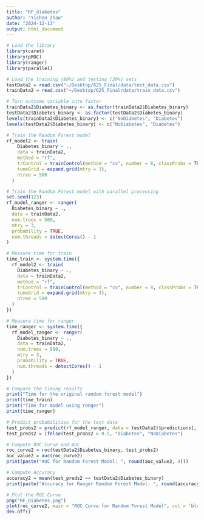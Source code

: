 ```yaml
---
title: "RF_diabetes"
author: "Yichen Zhao"
date: "2024-12-13"
output: html_document
---
```


```r
# Load the library
library(caret)
library(pROC)
library(ranger)
library(parallel)
```

```r
# Load the training (80%) and testing (20%) sets
testData2 = read.csv("~/Desktop/625_Final/data/test_data.csv")
trainData2 = read.csv("~/Desktop/625_Final/data/train_data.csv")
```

```r
# Turn outcome variable into factor
trainData2$Diabetes_binary <- as.factor(trainData2$Diabetes_binary)
testData2$Diabetes_binary <- as.factor(testData2$Diabetes_binary)
levels(trainData2$Diabetes_binary) <- c("NoDiabetes", "Diabetes")
levels(testData2$Diabetes_binary) <- c("NoDiabetes", "Diabetes")

# Train the Random Forest model
rf_model2 <- train(
    Diabetes_binary ~ ., 
    data = trainData2, 
    method = "rf", 
    trControl = trainControl(method = "cv", number = 8, classProbs = TRUE), 
    tuneGrid = expand.grid(mtry = 3), 
    ntree = 500
  )

# Train the Random Forest model with parallel processing
set.seed(123)
rf_model_ranger <- ranger(
  Diabetes_binary ~ ., 
  data = trainData2,
  num.trees = 500,         
  mtry = 3,                 
  probability = TRUE,       
  num.threads = detectCores() - 1  
)

# Measure time for train
time_train <- system.time({
  rf_model2 <- train(
    Diabetes_binary ~ ., 
    data = trainData2, 
    method = "rf", 
    trControl = trainControl(method = "cv", number = 8, classProbs = TRUE), 
    tuneGrid = expand.grid(mtry = 3), 
    ntree = 500
  )
})

# Measure time for ranger
time_ranger <- system.time({
  rf_model_ranger <- ranger(
    Diabetes_binary ~ ., 
    data = trainData2,
    num.trees = 500,         
    mtry = 3,                 
    probability = TRUE,       
    num.threads = detectCores() - 1  
  )
})

# Compare the timing results
print("Time for the original random forest model")
print(time_train)
print("Time for model using ranger")
print(time_ranger)

# Predict probabilities for the test data
test_probs2 = predict(rf_model_ranger, data = testData2)$predictions[, "Diabetes"]
test_preds2 = ifelse(test_probs2 > 0.5, "Diabetes", "NoDiabetes")
```

```r
# Compute ROC Curve and AUC
roc_curve2 = roc(testData2$Diabetes_binary, test_probs2)
auc_value2 = auc(roc_curve2)
print(paste("AUC for Random Forest Model: ", round(auc_value2, 4)))

# Compute Accuracy
accuracy2 = mean(test_preds2 == testData2$Diabetes_binary)
print(paste("Accuracy for Ranger Random Forest Model: ", round(accuracy2, 4)))

# Plot the ROC Curve
png("RF_Diabetes.png")
plot(roc_curve2, main = "ROC Curve for Random Forest Model", col = 'blue', lwd = 2)
dev.off()
```

